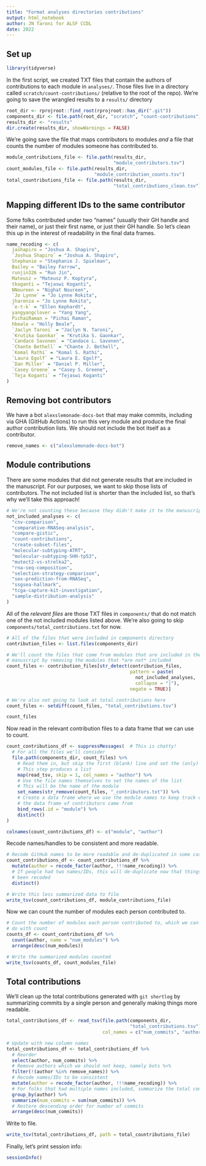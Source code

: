 ```yaml
---
title: "Format analyses directories contributions"
output: html_notebook
author: JN Taroni for ALSF CCDL
date: 2022
---
```


## Set up

```r
library(tidyverse)
```

In the first script, we created TXT files that contain the authors of contributions to each module in `analyses/`.
Those files live in a directory called `scratch/count-contributions/` (relative to the root of the repo).
We're going to save the wrangled results to a `results/` directory

```r
root_dir <- rprojroot::find_root(rprojroot::has_dir(".git")) 
components_dir <- file.path(root_dir, "scratch", "count-contributions")
results_dir <- "results"
dir.create(results_dir, showWarnings = FALSE)
```

We're going save the file that maps contributors to modules _and_ a file that counts the number of modules someone has contributed to.

```r
module_contributions_file <- file.path(results_dir, 
                                       "module_contributors.tsv")
count_modules_file <- file.path(results_dir,
                                "module_contribution_counts.tsv")
total_countributions_file <- file.path(results_dir,
                                       "total_contributions_clean.tsv")
```

## Mapping different IDs to the same contributor

Some folks contributed under two "names" (usually their GH handle and their name), or just their first name, or just their GH handle.
So let's clean this up in the interest of readability in the final data frames.

```r
name_recoding <- c(
  jashapiro = "Joshua A. Shapiro",
  `Joshua Shapiro` = "Joshua A. Shapiro",
  Stephanie = "Stephanie J. Spielman",
  Bailey = "Bailey Farrow",
  runjin326 = "Run Jin",
  Mateusz = "Mateusz P. Koptyra",
  tkoganti = "Tejaswi Koganti",
  NNoureen = "Nighat Noureen",
  `Jo Lynne` = "Jo Lynne Rokita",
  jharenza = "Jo Lynne Rokita",
  `e-t-k` = "Ellen Kephardt",
  yangyangclover = "Yang Yang",
  PichaiRaman = "Pichai Raman",
  hbeale = "Holly Beale",
  `Jaclyn Taroni` = "Jaclyn N. Taroni",
  `Krutika Gaonkar` = "Krutika S. Gaonkar",
  `Candace Savonen` = "Candace L. Savonen",
  `Chante Bethell` = "Chante J. Bethell",
  `Komal Rathi` = "Komal S. Rathi",
  `Laura Egolf` = "Laura E. Egolf",
  `Dan Miller` = "Daniel P. Miller",
  `Casey Greene` = "Casey S. Greene",
  `Teja Koganti` = "Tejaswi Koganti"
)
```

## Removing bot contributors

We have a bot `alexslemonade-docs-bot` that may make commits, including via GHA (GitHub Actions) to run this very module and produce the final author contribution lists.
We should not include the bot itself as a contributor.

```r
remove_names <- c("alexslemonade-docs-bot")
```

## Module contributions

There are some modules that did not generate results that are included in the manuscript.
For our purposes, we want to skip those lists of contributors.
The not included list is shorter than the included list, so that's why we'll take this approach!

```r
# We're not counting these because they didn't make it to the manuscript
not_included_analyses <- c(
  "cnv-comparison",
  "comparative-RNASeq-analysis",
  "compare-gistic",
  "count-contributions",
  "create-subset-files",
  "molecular-subtyping-ATRT",
  "molecular-subtyping-SHH-tp53",
  "mutect2-vs-strelka2",
  "rna-seq-composition",
  "selection-strategy-comparison",
  "sex-prediction-from-RNASeq",
  "ssgsea-hallmark",
  "tcga-capture-kit-investigation",
  "sample-distribution-analysis"
)
```

All of the _relevant files_ are those TXT files in `components/` that do not match one of the not included modules listed above.
We're also going to skip `components/total_contributions.txt` for now. 

```r
# All of the files that were included in components directory
contribution_files <- list.files(components_dir)

# We'll count the files that come from modules that are included in the 
# manuscript by removing the modules that *are not* included
count_files <- contribution_files[str_detect(contribution_files, 
                                             pattern = paste(
                                               not_included_analyses, 
                                               collapse = "|"),
                                             negate = TRUE)]

# We're also not going to look at total contributions here
count_files <- setdiff(count_files, "total_contributions.tsv")

count_files
```

Now read in the relevant contribution files to a data frame that we can use to count.

```r
count_contributions_df <- suppressMessages(  # This is chatty!
  # For all the files we'll consider
  file.path(components_dir, count_files) %>%
    # Read them in, but skip the first (blank) line and set the (only) column name
    # This step produces a list
    map(read_tsv, skip = 1, col_names = "author") %>%
    # Use the file names themselves to set the names of the list
    # This will be the name of the module
    set_names(str_remove(count_files, "_contributors.txt")) %>% 
    # Create a data frame where we use the module names to keep track of where
    # the data frame of contributors came from
    bind_rows(.id = "module") %>% 
    distinct()
)

colnames(count_contributions_df) <- c("module", "author")
```

Recode names/handles to be consistent and more readable.

```r
# Recode GitHub names to be more readable and de-duplicated in some cases
count_contributions_df <- count_contributions_df %>%
  mutate(author = recode_factor(author, !!!name_recoding)) %>%
  # If people had two names/IDs, this will de-duplicate now that things have 
  # been recoded
  distinct()

# Write this less summarized data to file
write_tsv(count_contributions_df, module_contributions_file)
```

Now we can count the number of modules each person contributed to.

```r
# Count the number of modules each person contributed to, which we can simply
# do with count
counts_df <- count_contributions_df %>%
  count(author, name = "num_modules") %>%
  arrange(desc(num_modules))

# Write the summarized modules counted
write_tsv(counts_df, count_modules_file)
```

## Total contributions

We'll clean up the total contributions generated with `git shortlog` by summarizing commits by a single person and generally making things more readable.

```r
total_contributions_df <- read_tsv(file.path(components_dir,
                                             "total_contributions.tsv"),
                                   col_names = c("num_commits", "author")) 

# Update with new column names
total_contributions_df <- total_contributions_df %>%
  # Reorder
  select(author, num_commits) %>%
  # Remove authors which we should not keep, namely bots %>%
  filter(!(author %in% remove_names)) %>%
  # Recode names/IDs to be consistent
  mutate(author = recode_factor(author, !!!name_recoding)) %>%
  # For folks that had multiple names included, summarize the total commits
  group_by(author) %>%
  summarize(num_commits = sum(num_commits)) %>%
  # Restore descending order for number of commits
  arrange(desc(num_commits))
```

Write to file.

```r
write_tsv(total_contributions_df, path = total_countributions_file)
```


Finally, let's print session info:

```r
sessionInfo()
```


